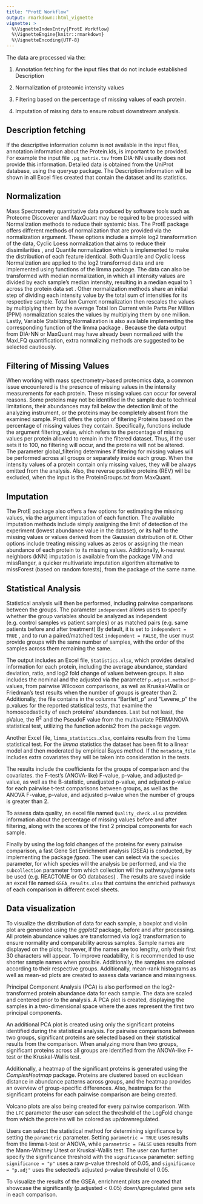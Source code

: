 ```yaml
---
title: "ProtE Workflow"
output: rmarkdown::html_vignette
vignette: >
  %\VignetteIndexEntry{ProtE Workflow}
  %\VignetteEngine{knitr::rmarkdown}
  %\VignetteEncoding{UTF-8}
---
```


The data are processed via the:

1.  Annotation fetching for the input files that do not include established Description

2.	Normalization of proteomic intensity values 

3.	Filtering based on the percentage of missing values of each protein.

4.	Imputation of missing data to ensure robust downstream analysis.


## Description fetching


If the descriptive information column is not available in the input files, annotation information about the Protein.Ids, is important to be provided. For example the input file `.pg_matrix.tsv` from DIA-NN usually does not provide this information. Detailed data is obtained from the UniProt database, using the *queryup* package. The Description information will be shown in all Excel files created that contain the dataset and its statistics.


## Normalization


Mass Spectrometry quantitative data produced by software tools such as Proteome Discoverer and MaxQuant may be required to be processed with Normalization methods to reduce their systemic bias. The ProtE package offers different methods of normalization that are provided via the normalization argument. 
These options include a simple log2 transformation of the data, Cyclic Loess normalization that aims to reduce their dissimilarities , and Quantile normalization which is implemented to make the distribution of each feature identical. Both Quantile and Cyclic loess Normalization are applied to the log2 transformed data and are implemented using functions of the limma package.
 The data can also be transformed with median normalization, in which all intensity values are divided by each sample’s median intensity, resulting in a median equal to 1 across the protein data set .  Other normalization methods share an initial step of dividing each intensity value by the total sum of intensities for its respective sample. Total Ion Current normalization then rescales the values by multiplying them by the average Total Ion Current while Parts Per Million (PPM) normalization scales the values by multiplying them by one million. Lastly, Variable Stabilizing Normalization is also available implementing the corresponding function of the limma package .
 Because the data output from DIA-NN or MaxQuant may have already been normalized with the MaxLFQ quantification, extra normalizing methods are suggested to be selected cautiously. 


## Filtering of Missing Values


When working with mass spectrometry-based proteomics data, a common issue encountered is the presence of missing values in the intensity measurements for each protein. These missing values can occur for several reasons. Some proteins may not be identified in the sample due to technical limitations, their abundances may fall below the detection limit of the analyzing instrument, or the proteins may be completely absent from the examined sample.
 ProtE offers the option of filtering Proteins based on the percentage of missing values they contain. Specifically, functions include the argument filtering_value, which refers to the percentage of missing values per protein allowed to remain in the filtered dataset. Thus, if the user sets it to 100, no filtering will occur, and the proteins will not be altered.  
The parameter global_filtering determines if filtering for missing values will be performed across all groups or separately inside each group. When the intensity values of a protein contain only missing values, they will be always omitted from the analysis. Also, the reverse positive proteins (REV) will be excluded, when the input is the ProteinGroups.txt from MaxQuant.


## Imputation


The ProtE package also offers a few options for estimating the missing values, via the argument imputation of each function.
 The available imputation methods include simply assigning the limit of detection of the experiment (lowest abundance value in the dataset), or its half to the missing values or values derived from the Gaussian distribution of it. Other options include treating missing values as zeros or assigning the mean abundance of each protein to its missing values. Additionally, k-nearest neighbors (kNN) imputation is available from the package VIM and missRanger, a quicker multivariate imputation algorithm alternative to missForest (based on random forests), from the package of the same name. 


## Statistical Analysis


Statistical analysis will then be performed, including pairwise comparisons between the groups. The parameter `independent` allows users to specify whether the group variables should be analyzed as independent (e.g. control samples vs patient samples) or as matched pairs (e.g. same patients before and after treatment) By default, it is set to `independent = TRUE` , and to run a paired/matched test `independent = FALSE`, the user must provide groups with the same number of samples, with the order of the samples across them remaining the same. 


The output includes an Excel file, `Statistics.xlsx`, which provides detailed information for each protein, including the average abundance, standard deviation, ratio, and log2 fold change of values between groups. It also includes the nominal and the adjusted via the parameter `p.adjust.method` p-values, from pairwise Wilcoxon comparisons, as well as Kruskal-Wallis or Friedman's test results when the number of groups is greater than 2. Additionally, the file contains in the columns "Bartlett_p" and "Levene_p" the p_values for the reported statistical tests, that examine the homoscedasticity of each proteins' abundances. Last but not least, the pValue, the $R^2$ and the PseudoF value from the multivariate PERMANOVA statistical test, utilizing the function adonis2 from the package *vegan.* 

Another Excel file, `limma_statistics.xlsx`, contains results from the `limma` statistical test. For the *limma* statistics the dataset has been fit to a linear model and then moderated by empirical Bayes method. If the `metadata_file` includes extra covariates they will be taken into consideration in the tests. 

The results include the coefficients for the groups of comparison and the covariates. the F-test's (ANOVA-like) F-value, p-value, and adjusted p-value, as well as the B-statistic, unadjusted p-value, and adjusted p-value for each pairwise t-test comparisons between groups, as well as the ANOVA F-value, p-value, and adjusted p-value when the number of groups is greater than 2.

To assess data quality, an excel file named `Quality_check.xlsx` provides information about the percentage of missing values  before and after filtering, along with the scores of the first 2 principal components for each sample. 

Finally by using the log fold changes of the proteins for every pairwise comparison, a fast Gene Set Enrichment analysis (GSEA) is conducted, by implementing the package *fgsea*. The user can select via the `species` parameter, for which species will the analysis be performed, and via the `subcollection` parameter from which collection will the pathways/gene sets be used (e.g. REACTOME or GO databases) . The results are saved inside an excel file named `GSEA_results.xlsx` that contains the enriched pathways of each comparison in different excel sheets. 

## Data visualization 

To visualize the distribution of data for each sample, a boxplot and violin plot are generated using the *ggplot2* package, before and after processing. All protein abundance values are transformed via log2 transformation to ensure normality and comparability across samples. Sample names are displayed on the plots; however, if the names are too lengthy, only their first 30 characters will appear. To improve readability, it is recommended to use shorter sample names when possible. Additionally, the samples are colored according to their respective groups. Additionally, mean-rank histograms as well as mean-sd plots are created to assess data variance and missingness.

Principal Component Analysis (PCA) is also performed on the log2-transformed protein abundance data for each sample. The data are scaled and centered prior to the analysis. A PCA plot is created, displaying the samples in a two-dimensional space where the axes represent the first two principal components.

An additional PCA plot is created using only the significant proteins identified during the statistical analysis. For pairwise comparisons between two groups, significant proteins are selected based on their statistical results from the comparison. When analyzing more than two groups, significant proteins across all groups are identified from the ANOVA-like F-test or the Kruskal-Wallis test.

Additionally, a heatmap of the significant proteins is generated using the *ComplexHeatmap* package. Proteins are clustered based on euclidean distance in abundance patterns across groups, and the heatmap provides an overview of group-specific differences. Also, heatmaps for the significant proteins for each pairwise comparison are being created. 

Volcano plots are also being created for every pairwise comparison. With the `LFC` parameter the user can select the threshold of the LogFold change from which the proteins will be colored as up/downregulated.

Users can select the statistical method for determining significance by setting the `parametric` parameter. Setting `parametric = TRUE` uses results from the limma t-test or ANOVA, while `parametric = FALSE` uses results from the Mann-Whitney U test or Kruskal-Wallis test. The user can further specify the significance threshold with the `significance` parameter: setting `significance = "p"` uses a raw p-value threshold of 0.05, and `significance = "p.adj"` uses the selected's adjusted p-value threshold of 0.05.

To visualize the results of the GSEA, enrichment plots are created that showcase the significantly (p.adjusted < 0.05) down/upregulated gene sets in each comparison.
 

